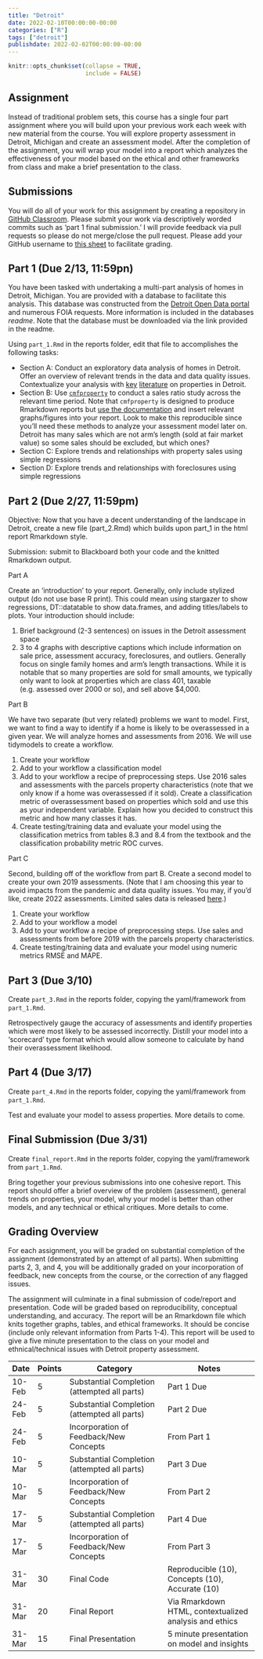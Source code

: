 ```yaml
---
title: "Detroit"
date: 2022-02-10T00:00:00-00:00
categories: ["R"]
tags: ["detroit"]
publishdate: 2022-02-02T00:00:00-00:00
---
```


```r
knitr::opts_chunk$set(collapse = TRUE,
                      include = FALSE)
```

## Assignment

Instead of traditional problem sets, this course has a single four part assignment where you will build upon your previous work each week with new material from the course. You will explore property assessment in Detroit, Michigan and create an assessment model. After the completion of the assignment, you will wrap your model into a report which analyzes the effectiveness of your model based on the ethical and other frameworks from class and make a brief presentation to the class.

## Submissions

You will do all of your work for this assignment by creating a repository in [GitHub Classroom](https://classroom.github.com/a/m8Yk_ZMs). Please submit your work via descriptively worded commits such as 'part 1 final submission.' I will provide feedback via pull requests so please do not merge/close the pull request. Please add your GitHub username to [this sheet](https://docs.google.com/spreadsheets/d/1XwYqZwJW8L7tJHesI4juo8xlFeXWVi0Kw7B6L450om8/edit?usp=sharing) to facilitate grading.

## Part 1 (Due 2/13, 11:59pn)

You have been tasked with undertaking a multi-part analysis of homes in Detroit, Michigan. You are provided with a database to facilitate this analysis. This database was constructed from the [Detroit Open Data portal](https://data.detroitmi.gov) and numerous FOIA requests. More information is included in the databases *readme*. Note that the database must be downloaded via the link provided in the readme.

Using `part_1.Rmd` in the reports folder, edit that file to accomplishes the following tasks:

- Section A: Conduct an exploratory data analysis of homes in Detroit. Offer an overview of relevant trends in the data and data quality issues. Contextualize your analysis with [key](https://scholarship.law.uci.edu/ucilr/vol9/iss4/3/) [literature](https://harris.uchicago.edu/files/evalrespropertytaxasdetroit20162018.pdf) on properties in Detroit.
- Section B: Use [`cmfproperty`](https://erhla.github.io/cmfproperty/index.html) to conduct a sales ratio study across the relevant time period. Note that `cmfproperty` is designed to produce Rmarkdown reports but [use the documentation](https://erhla.github.io/cmfproperty/articles/cmfproperty.html) and insert relevant graphs/figures into your report. Look to make this reproducible since you'll need these methods to analyze your assessment model later on. Detroit has many sales which are not arm's length (sold at fair market value) so some sales should be excluded, but which ones?
- Section C: Explore trends and relationships with property sales using simple regressions
- Section D: Explore trends and relationships with foreclosures using simple regressions

## Part 2 (Due 2/27, 11:59pm)

Objective: Now that you have a decent understanding of the landscape in Detroit, create a new file (part_2.Rmd) which builds upon part_1 in the html report Rmarkdown style.

Submission: submit to Blackboard both your code and the knitted Rmarkdown output.

Part A

Create an 'introduction' to your report. Generally, only include stylized output (do not use base R print). This could mean using stargazer to show regressions, DT::datatable to show data.frames, and adding titles/labels to plots. Your introduction should include:

1. Brief background (2-3 sentences) on issues in the Detroit assessment space
2. 3 to 4 graphs with descriptive captions which include information on sale price, assessment accuracy, foreclosures, and outliers. Generally focus on single family homes and arm's length transactions. While it is notable that so many properties are sold for small amounts, we typically only want to look at properties which are class 401, taxable (e.g. assessed over 2000 or so), and sell above $4,000.

Part B

We have two separate (but very related) problems we want to model. First, we want to find a way to identify if a home is likely to be overassessed in a given year. We will analyze homes and assessments from 2016. We will use tidymodels to create a workflow.

1. Create your workflow
2. Add to your workflow a classification model
3. Add to your workflow a recipe of preprocessing steps. Use 2016 sales and assessments with the parcels property characteristics (note that we only know if a home was overassessed if it sold). Create a classification metric of overassessment based on properties which sold and use this as your independent variable. Explain how you decided to construct this metric and how many classes it has.
4. Create testing/training data and evaluate your model using the classification metrics from tables 8.3 and 8.4 from the textbook and the classification probability metric ROC curves.

Part C

Second, building off of the workflow from part B. Create a second model to create your own 2019 assessments. (Note that I am choosing this year to avoid impacts from the pandemic and data quality issues. You may, if you'd like, create 2022 assessments. Limited sales data is released [here](https://detroitmi.gov/departments/office-chief-financial-officer/ocfo-divisions/office-assessor/sales-study).)

1. Create your workflow
2. Add to your workflow a model
3. Add to your workflow a recipe of preprocessing steps. Use sales and assessments from before 2019 with the parcels property characteristics.
4. Create testing/training data and evaluate your model using numeric metrics RMSE and MAPE.

## Part 3 (Due 3/10)

Create `part_3.Rmd` in the reports folder, copying the yaml/framework from `part_1.Rmd`.

Retrospectively gauge the accuracy of assessments and identify properties which were most likely to be assessed incorrectly. Distill your model into a 'scorecard' type format which would allow someone to calculate by hand their overassessment likelihood.

## Part 4 (Due 3/17)

Create `part_4.Rmd` in the reports folder, copying the yaml/framework from `part_1.Rmd`.

Test and evaluate your model to assess properties. More details to come.

## Final Submission (Due 3/31)

Create `final_report.Rmd` in the reports folder, copying the yaml/framework from `part_1.Rmd`.

Bring together your previous submissions into one cohesive report. This report should offer a brief overview of the problem (assessment), general trends on properties, your model, why your model is better than other models, and any technical or ethical critiques. More details to come.

## Grading Overview

For each assignment, you will be graded on substantial completion of the assignment (demonstrated by an attempt of all parts). When submitting parts 2, 3, and 4, you will be additionally graded on your incorporation of feedback, new concepts from the course, or the correction of any flagged issues.

The assignment will culminate in a final submission of code/report and presentation. Code will be graded based on reproducibility, conceptual understanding, and accuracy. The report will be an Rmarkdown file which knits together graphs, tables, and ethical frameworks. It should be concise (include only relevant information from Parts 1-4). This report will be used to give a five minute presentation to the class on your model and ethnical/technical issues with Detroit property assessment.


| Date   | Points | Category                                     | Notes                                                                           |
|-----------|-----------|----------------------------------------------|-------------------------------------------|
| 10-Feb | 5      | Substantial Completion (attempted all parts) | Part 1 Due                                                                      |
| 24-Feb | 5      | Substantial Completion (attempted all parts) | Part 2 Due                                                                      |
| 24-Feb | 5      | Incorporation of Feedback/New Concepts       | From Part 1                                                                     |
| 10-Mar | 5      | Substantial Completion (attempted all parts) | Part 3 Due                                                                      |
| 10-Mar | 5      | Incorporation of Feedback/New Concepts       | From Part 2                                                                     |
| 17-Mar | 5      | Substantial Completion (attempted all parts) | Part 4 Due                                                                      |
| 17-Mar | 5      | Incorporation of Feedback/New Concepts       | From Part 3                                                                     |
| 31-Mar | 30     | Final Code                                   | Reproducible (10), Concepts (10), Accurate (10)                                 |
| 31-Mar | 20     | Final Report                                 | Via Rmarkdown HTML, contextualized analysis and ethics |
| 31-Mar | 15     | Final Presentation                           | 5 minute presentation on model and insights                                     |
